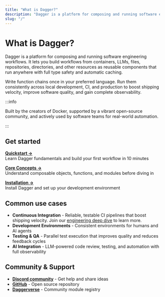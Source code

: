 ```yaml
---
title: "What is Dagger?"
description: "Dagger is a platform for composing and running software engineering workflows. Learn how to get started, explore common use cases, and join the community."
slug: "/"
---
```


# What is Dagger?

Dagger is a platform for composing and running software engineering workflows. It lets you build workflows from containers, LLMs, files, repositories, directories, and other resources as reusable components that run anywhere with full type safety and automatic caching.

Write function chains once in your preferred language. Run them consistently across local development, CI, and production to boost shipping velocity, improve software quality, and gain complete observability.

:::info

Built by the creators of Docker, supported by a vibrant open-source community, and actively used by software teams for real-world automation.

:::

## Get started

[**Quickstart →**](./quickstart/index.mdx)<br />
Learn Dagger fundamentals and build your first workflow in 10 minutes

[**Core Concepts →**](./quickstart/core-concepts/index.mdx)<br />
Understand composable objects, functions, and modules before diving in

[**Installation →**](./installation.mdx)<br />
Install Dagger and set up your development environment

## Common use cases

- **Continuous Integration** - Reliable, testable CI pipelines that boost shipping velocity. Join our [engineering deep dive](https://dagger.io/deep-dives/agentic-ci) to learn more.  
- **Development Environments** - Consistent environments for humans and AI agents
- **Testing & QA** - Parallel test execution that improves quality and reduces feedback cycles
- **AI Integration** - LLM-powered code review, testing, and automation with full observability

## Community & Support

- [**Discord community**](https://discord.gg/dagger-io) - Get help and share ideas
- [**GitHub**](https://github.com/dagger/dagger) - Open source repository
- [**Daggerverse**](https://daggerverse.dev) - Community module registry
